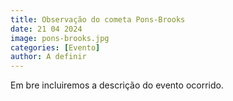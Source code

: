 ```yaml
---
title: Observação do cometa Pons-Brooks
date: 21 04 2024
image: pons-brooks.jpg
categories: [Evento]
author: A definir
---
```


Em bre incluiremos a descrição do evento ocorrido.